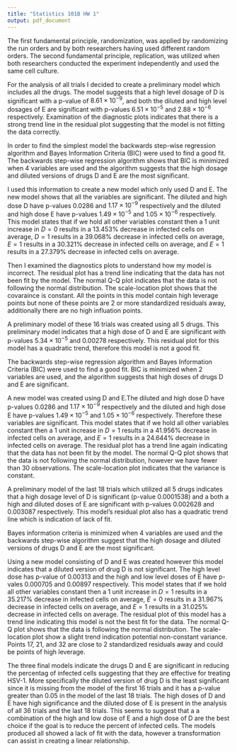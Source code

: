 ```yaml
---
title: "Statistics 101B HW 1"
output: pdf_document
---
```


\begin{center}
Earle Aguilar \\
(804501476) \\
January 13, 2017
\end{center}

\section{1. Fundamental Principles}

The first fundamental principle, randomization, was applied by randomizing the run orders and by both researchers having used different random orders. The second fundamental principle, replication, was utilized when both researchers conducted the experiment independently and used the same cell culture.

\section{2. Analysis}

\subsection{All 36 Trials}

For the analysis of all trials I decided to create a preliminary model which includes all the drugs. The model suggests that a high level dosage of D is significant with a p-value of $8.61 \times 10^{-9}$, and both the diluted and high level dosages of E are significant with p-values $6.51 \times 10^{-5}$ and $2.88 \times 10^{-6}$ respectively. Examination of the diagnostic plots indicates that there is a strong trend line in the residual plot suggesting that the model is not fitting the data correctly.

In order to find the simplest model the backwards step-wise regression algorithm and Bayes Information Criteria (BIC) were used to find a good fit. The backwards step-wise regression algorithm shows that BIC is minimized when 4 variables are used and the algorithm suggests that the high dosage and diluted versions of drugs D and E are the most significant.

I used this information to create a new model which only used D and E. The new model shows that all the variables are significant. The diluted and high dose D have p-values 0.0286 and $1.17 \times 10^{-9}$ respectively and the diluted and high dose E have p-values $1.49 \times 10^{-5}$ and $1.05 \times 10^{-6}$ respectively. This model states that if we hold all other variables constant then a 1 unit increase in $D = 0$ results in a $13.453 \%$ decrease in infected cells on average, $D = 1$ results in a $39.068 \%$ decrease in infected cells on average, $E = 1$ results in a $30.321 \%$ decrease in infected cells on average, and $E = 1$ results in a $27.379 \%$ decrease in infected cells on average.

Then I examined the diagnostics plots to understand how my model is incorrect. The residual plot has a trend line indicating that the data has not been fit by the model. The normal Q-Q plot indicates that the data is not following the normal distribution. The scale-location plot shows that the covaraince is constant. All the points in this model contain high leverage points but none of these points are 2 or more standardized residuals away, additionally there are no high influation points. 

\subsection{First 16 Trials}

A preliminary model of these 16 trials was created using all 5 drugs. This preliminary model indicates that a high dose of D and E are significant with p-values $5.34 \times 10^{-5}$ and $0.00278$ respectively. This residual plot for this model has a quadratic trend, therefore this model is not a good fit.

The backwards step-wise regression algorithm and Bayes Information Criteria (BIC) were used to find a good fit. BIC is minimized when 2 variables are used, and the algorithm suggests that high doses of drugs D and E are significant. 

A new model was created using D and E.The diluted and high dose D have p-values 0.0286 and $1.17 \times 10^{-9}$ respectively and the diluted and high dose E have p-values $1.49 \times 10^{-5}$ and $1.05 \times 10^{-6}$ respectively. Therefore these variables are significant. This model states that if we hold all other variables constant then a 1 unit increase in $D=1$ results in a $41.956 \%$ decrease in infected cells on average, and $E=1$ results in a $24.644 \%$ decrease in infected cells on average. The residual plot has a trend line again indicating that the data has not been fit by the model. The normal Q-Q plot shows that the data is not following the normal distribution, however we have fewer than 30 observations. The scale-location plot indicates that the variance is constant. 
\subsection{Last 18 Trials}

A preliminary model of the last 18 trials which utilized all 5 drugs indicates that a high dosage level of D is significant (p-value 0.0001538) and a both a high and diluted doses of E are significant with p-values $0.002628$ and $0.003087$ respectively. This model's residual plot also has a quadratic trend line which is indication of lack of fit. 

Bayes information criteria is minimized when 4 variables are used and the backwards step-wise algorithm suggest that the high dosage and diluted versions of drugs D and E are the most significant. 

Using a new model consisting of D and E was created however this model indicates that a diluted version of drug D is not significant. The high level dose has p-value of 0.00313 and the high and low level doses of E have p-vales 0.000705 and 0.00897 respectively. This model states that if we hold all other variables constant then a 1 unit increase in $D=1$ results in a $35.217 \%$ decrease in infected cells on average, $E=0$ results in a $31.967 \%$ decrease in infected cells on average, and $E=1$ results in a $31.025 \%$ decrease in infected cells on average. The residual plot of this model has a trend line indicating this model is not the best fit for the data. The normal Q-Q plot shows that the data is following the normal distribution. The scale-location plot show a slight trend indication potential non-constant variance. Points 17, 21, and 32 are close to 2 standardized residuals away and could be points of high leverage.
 

\section{3. Conclusion}

The three final models indicate the drugs D and E are significant in reducing the percentag of infected cells suggesting that they are effective for treating HSV-1. More specifically the diluted version of drug D is the least significant since it is missing from the model of the first 16 trials and it has a p-value greater than 0.05 in the model of the last 18 trials. The high doses of D and E have high significance and the diluted dose of E is present in the analysis of all 36 trials and the last 18 trials. This seems to suggest that a a combination of the high and low dose of E and a high dose of D are the best choice if the goal is to reduce the percent of infected cells. The models produced all showed a lack of fit with the data, however a transformation can assist in creating a linear relationship.  